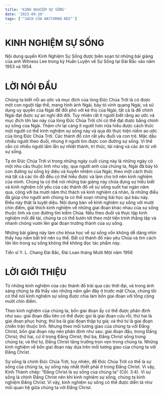 ```yaml
---
title: 'KINH NGHIỆM SỰ SỐNG'
date: '2023-09-20'
tags: ['"SÁCH CỦA WATCHMAN NEE"']
---
```


# KINH NGHIỆM SỰ SỐNG

Nội dung quyển Kinh Nghiệm Sự Sống được biên soạn từ những bài giảng của anh Witness Lee trong kỳ Huấn Luyện về Sự Sống tại Đài Bắc vào năm 1953 và 1954.

# LỜI NÓI ĐẦU

Chúng ta biết nỗi ao ước và mục đích của lòng Đức Chúa Trời là có được một con người tập thể, mang hình ảnh Ngài, bày tỏ vinh quang Ngài, và sử dụng uy quyền của Ngài để đối phó với kẻ thù của Ngài, tất cả là để chính Ngài đạt được sự an nghỉ đời đời. Tuy nhiên rất ít người biết rằng ao ước và mục đích lớn lao này của lòng Đức Chúa Trời chỉ có thể đạt được bằng chính sự sống của Ngài. Thậm chí lại càng ít người hơn nữa hiểu được cách thức một người có thể kinh nghiệm sự sống này và qua đó thực hiện niềm ao ước của lòng Đức Chúa Trời. Các thánh đồ còn rất yếu đuối và con trẻ. Mặc dầu nhiều người theo đuổi, nhưng ít người tìm được con đường sự sống. Vì thế vẫn có nhiều người lầm lẫn sự nhiệt thành, tri thức, tài năng và các ân tứ với sự sống.

Tạ ơn Đức Chúa Trời vì trong những ngày cuối cùng này là những ngày có một nhu cầu thuộc linh như vậy, qua người anh của chúng ta, Ngài đã bày tỏ con đường sự sống kỳ diệu và huyền nhiệm của Ngài, theo một cách thức mà tất cả các tín đồ đều có thể hiểu được và làm cho trở nên kinh nghiệm của mình. Chúng ta có thể nói những bài giảng này chứa đựng sự hiểu biết và kinh nghiệm cốt yếu của các thánh đồ về sự sống suốt hai ngàn năm qua, cộng với ba mươi năm thử thách và kinh nghiệm cá nhân, là những điều đã giúp cho người anh chúng ta có thể soạn những bài học quí báu này. Điều này thật là tuyệt diệu. Nội dung bàn về kinh nghiệm sự sống với mười chín điểm, giải thích kinh nghiệm về những giai đoạn khác nhau của sự sống thuộc linh và con đường tìm kiếm Chúa. Nếu theo đuổi và thực tập kinh nghiệm mỗi đề tài, chúng ta có thể bươn tới theo một tiến trình thẳng tắp và nhanh chóng vươn lên giai đoạn trưởng thành của sự sống.

Những bài giảng này làm cho khoa học về sự sống vốn không dễ dàng nhìn thấy hay nắm bắt trở nên cụ thể. Bất cứ thánh đồ nào yêu Chúa và tìm cách lớn lên trong sự sống không thể không đọc tác phẩm này.

Tiến sĩ Y. L. Chang
Đài Bắc, Đài Loan tháng Mười Một năm 1956

# LỜI GIỚI THIỆU

Từ những kinh nghiệm của các thánh đồ trải qua các thời đại, và trong ánh sáng chúng ta đã thấy vào những năm gần đây ở trước mặt Chúa, chúng tôi có thể nói kinh nghiệm sự sống được chia làm bốn giai đoạn với tổng cộng mười chín điểm.

Theo kinh nghiệm của chúng ta, bốn giai đoạn ấy có thể được phân định như sau: giai đoạn đầu tiên có thể được gọi là giai đoạn cứu rỗi; thứ hai là giai đoạn phục hưng; thứ ba là giai đoạn thập tự giá; và thứ tư là giai đoạn chiến trận thuộc linh. Nhưng theo mối tương giao của chúng ta với Đấng Christ, bốn giai đoạn này nên phân định như sau: giai đoạn đầu, trong Đấng Christ; thứ hai, cứ ở trong Đấng Christ; thứ ba, Đấng Christ sống trong chúng ta; và thứ tư, Đấng Christ tăng trưởng trọn vẹn trong chúng ta. Những kinh nghiệm về bốn giai đoạn này dựa trên mối tương giao của chúng ta với Đấng Christ.

Sự sống là chính Đức Chúa Trời, tuy nhiên, để Đức Chúa Trời có thể là sự sống của chúng ta, sự sống này nhất thiết phải ở trong Đấng Christ. Vì vậy, Kinh Thánh chép: “Đấng Christ là sự sống của chúng ta” (Côl. 3:4). Vì sự sống là chính Đấng Christ nên khi kinh nghiệm sự sống, chúng ta kinh nghiệm Đấng Christ. Vì vậy, kinh nghiệm sự sống có thể được diễn tả như mối quan hệ giữa chúng ta với Đấng Christ.
